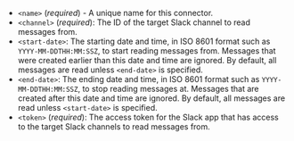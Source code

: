 - `<name>` (_required_) - A unique name for this connector.
- `<channel>` (_required_): The ID of the target Slack channel to read messages from.
- `<start-date>`: The starting date and time, in ISO 8601 format such as `YYYY-MM-DDTHH:MM:SSZ`, to start reading messages from. Messages that were created earlier than this date and time are ignored. By default, all messages are read unless `<end-date>` is specified.
- `<end-date>`: The ending date and time, in ISO 8601 format such as `YYYY-MM-DDTHH:MM:SSZ`, to stop reading messages at. Messages that are created after this date and time are ignored. By default, all messages are read unless `<start-date>` is specified.
- `<token>` (_required_): The access token for the Slack app that has access to the target Slack channels to read messages from.